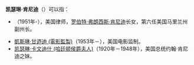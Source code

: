 '''凯瑟琳·肯尼迪'''（{{lang-en|Kathleen Kennedy}}）可以指：
* {{tsl|en|Kathleen Hartington Kennedy|凯瑟琳·哈廷顿·肯尼迪|凯瑟琳·哈廷顿·肯尼迪}}（1951年-），美国律师，[[羅伯特·弗朗西斯·甘迺迪|罗伯特·弗朗西斯·肯尼迪]]长女，第六任美国马里兰州副州长。
*[[凱斯琳·甘迺迪_(電影監製)|凱斯琳·甘迺迪 (電影監製)]]（1953年－），美国电影监制。
*[[凯瑟琳·卡文迪什_(哈廷顿侯爵夫人)|凯瑟琳·卡文迪什 (哈廷顿侯爵夫人)]]（1920年－1948年），美国总统约翰·肯尼迪之妹。

{{Disambiguation|Cat=六字人名譯名消歧義}}